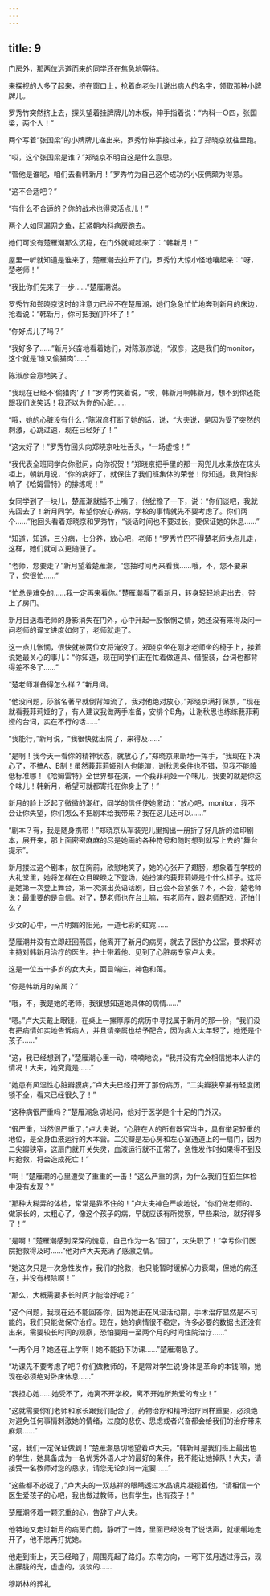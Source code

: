 ```yaml
---
---
---
```

title: 9
---



门房外，那两位远道而来的同学还在焦急地等待。

来探视的人多了起来，挤在窗口上，抢着向老头儿说出病人的名字，领取那种小牌牌儿。

罗秀竹突然挤上去，探头望着挂牌牌儿的木板，伸手指着说：“内科一○四，张国梁，两个人！”

两个写着“张国梁”的小牌牌儿递出来，罗秀竹伸手接过来，拉了郑晓京就往里跑。

“哎，这个张国梁是谁？”郑晓京不明白这是什么意思。

“管他是谁呢，咱们去看韩新月！”罗秀竹为自己这个成功的小伎俩颇为得意。

“这不合适吧？”

“有什么不合适的？你的战术也得灵活点儿！”

两个人如同漏网之鱼，赶紧朝内科病房跑去。

她们可没有楚雁潮那么沉稳，在门外就喊起来了：“韩新月！”

屋里一听就知道是谁来了，楚雁潮去拉开了门，罗秀竹大惊小怪地嚷起来：“呀，楚老师！”

“我比你们先来了一步……”楚雁潮说。

罗秀竹和郑晓京这时的注意力已经不在楚雁潮，她们急急忙忙地奔到新月的床边，抢着说：“韩新月，你可把我们吓坏了！”

“你好点儿了吗？”

“我好多了……”新月兴奋地看着她们，对陈淑彦说，“淑彦，这是我们的monitor，这个就是‘谁又偷猫肉’……”

陈淑彦会意地笑了。

“我现在已经不‘偷猎肉’了！”罗秀竹笑着说，“唉，韩新月啊韩新月，想不到你还能跟我们说笑话！我还以为你的心脏……

“哦，她的心脏没有什么，”陈淑彦打断了她的话，说，“大夫说，是因为受了突然的刺激，心跳过速，现在已经好了！”

“这太好了！”罗秀竹回头向郑晓京吐吐舌头，“一场虚惊！”

“我代表全班同学向你慰问，向你祝贺！”郑晓京把手里的那一网兜儿水果放在床头柜上，朝新月说，“你的病好了，就保住了我们班集体的荣誉！你知道，我真怕影响了《哈姆雷特》的排练呢！”

女同学到了一块儿，楚雁潮就插不上嘴了，他犹豫了一下，说：“你们谈吧，我就先回去了！新月同学，希望你安心养病，学校的事情就先不要考虑了。你们两个……”他回头看着郑晓京和罗秀竹，“谈话时间也不要过长，要保证她的休息……”

“知道，知道，三分病，七分养，放心吧，老师！”罗秀竹巴不得楚老师快点儿走，这样，她们就可以更随便了。

“老师，您要走？”新月望着楚雁潮，“您抽时间再来看我……哦，不，您不要来了，您很忙……”

“忙总是难免的……我一定再来看你。”楚雁潮看了看新月，转身轻轻地走出去，带上了房门。

新月目送着老师的身影消失在门外，心中升起一股怅惘之情，她还没有来得及问一问老师的译文进度如何了，老师就走了。

这一点儿怅悯，很快就被两位女将淹没了。郑晓京坐在刚才老师坐的椅子上，接着说她最关心的事儿：“你知道，现在同学们正在忙着做道具、借服装，台词也都背得差不多了……”

“楚老师准备得怎么样？”新月问。

“他没问题，莎翁名著早就倒背如流了，我对他绝对放心，”郑晓京满打保票，“现在就看莪菲莉娅的了，有人建议我做两手准备，安排个B角，让谢秋思也练练莪菲莉娅的台词，实在不行的话……”

“我能行，”新月说，“我很快就出院了，来得及……”

“是啊！我今天一看你的精神状态，就放心了，”郑晓京果断地一挥手，“我现在下决心了，不搞A、B制！虽然莪菲莉娅别人也能演，谢秋思条件也不错，但我不能降低标准哪！《哈姆雷特》全世界都在演，一个莪菲莉娅一个味儿，我要的就是你这个味儿！韩新月，希望可就都寄托在你身上了！”

新月的脸上泛起了微微的潮红，同学的信任使她激动：“放心吧，monitor，我不会让你失望，你们怎么不把剧本给我带来？我在这儿还可以……”

“剧本？有，我是随身携带！”郑晓京从军装兜儿里掏出一册折了好几折的油印剧本，展开来，那上面密密麻麻的尽是她画的各种符号和随时想到就写上去的“舞台提示”。

新月接过这个剧本，放在胸前，欣慰地笑了，她的心张开了翅膀，想象着在学校的大礼堂里，她将怎样在众目睽睽之下登场，她扮演的莪菲莉娅是个什么样子。这将是她第一次登上舞台，第一次演出英语话剧，自己会不会紧张？不，不会，楚老师说：最重要的是自信。对了，楚老师也在台上嘛，有老师在，跟老师配戏，还怕什么？

少女的心中，一片明媚的阳光，一道七彩的虹霓……

楚雁潮并没有立即赶回燕园，他离开了新月的病房，就去了医护办公室，要求拜访主持对韩新月治疗的医生。护士带着他、见到了心脏病专家卢大夫。

这是一位五十多岁的女大夫，面目端庄，神色和蔼。

“你是韩新月的亲属？”

“哦，不，我是她的老师，我很想知道她具体的病情……”

“嗯。”卢大夫戴上眼镜，在桌上一摞厚厚的病历中寻找属于新月的那一份，“我们没有把病情如实地告诉病人，并且请亲属也给予配合，因为病人太年轻了，她还是个孩子……”

“这，我已经想到了，”楚雁潮心里一动，喃喃地说，“我并没有完全相信她本人讲的情况！大夫，她究竟是……”

“她患有风湿性心脏瓣膜病，”卢大夫已经打开了那份病历，“二尖瓣狭窄兼有轻度闭锁不全，看来已经很久了！”

“这种病很严重吗？”楚雁潮急切地问，他对于医学是个十足的门外汉。

“很严重，当然很严重了，”卢大夫说，“心脏在人的所有器官当中，具有举足轻重的地位，是全身血液运行的大本营。二尖瓣是左心房和左心室通道上的一扇门，因为二尖瓣狭窄，这扇门就开关失灵，血液运行就不正常了，急性发作时如果得不到及时抢救，将会造成死亡！”

“啊！”楚雁潮的心里遭受了重重的一击！“这么严重的病，为什么我们在招生体检中没有发现？”

“那种大糊弄的体检，常常是靠不住的！”卢大夫神色严峻地说，“你们做老师的、做家长的，太粗心了，像这个孩子的病，早就应该有所觉察，早些来治，就好得多了！”

“是啊！”楚雁潮感到深深的愧意，自己作为一名“园丁”，太失职了！“幸亏你们医院抢救得及时……”他对卢大夫充满了感激之情。

“她这次只是一次急性发作，我们的抢救，也只能暂时缓解心力衰竭，但她的病还在，并没有根除啊！”

“那么，大概需要多长时间才能治好呢？”

“这个问题，我现在还不能回答你，因为她正在风湿活动期，手术治疗显然是不可能的，我们只能做保守治疗。现在，她的病情很不稳定，许多必要的数据也还没有出来，需要较长时间的观察，恐怕要用一至两个月的时间住院治疗……”

“一两个月？她还在上学啊！她不能扔下功课……”楚雁潮急了。

“功课先不要考虑了吧？你们做教师的，不是常对学生说‘身体是革命的本钱’嘛，她现在必须绝对卧床休息……”

“我担心她……她受不了，她离不开学校，离不开她所热爱的专业！”

“这就需要你们老师和家长跟我们配合了，药物治疗和精神治疗同样重要，必须绝对避免任何事情刺激她的情绪，过度的悲伤、思虑或者兴奋都会给我们的治疗带来麻烦……”

“这，我们一定保证做到！”楚雁潮恳切地望着卢大夫，“韩新月是我们班上最出色的学生，她具备成为一名优秀外语人才的最好的条件，我不能让她掉队！大夫，请接受一名教师对您的恳求，请您无论如何一定要……”

“这些都不必说了，”卢大夫的一双慈祥的眼睛透过水晶镜片凝视着他，“请相信一个医生爱孩子的心吧，我也做过教师，也有学生，也有孩子！”

楚雁潮怀着一颗沉重的心，告辞了卢大夫。

他特地又走过新月的病房门前，静听了一阵，里面已经没有了说话声，就缓缓地走开了，他不愿再打扰她。

他走到街上，天已经暗了，周围亮起了路灯。东南方向，一弯下弦月透过浮云，现出朦胧的光，虚虚的，淡淡的……

穆斯林的葬礼